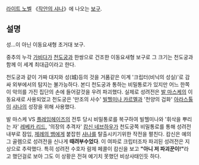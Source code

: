 [[라이트 노벨]] 《[[작안의 샤나]]》에 나오는 [[보구(작안의 샤나)|보구]].

== 설명 ==
성...이 아닌 이동요새형 초거대 보구.

중추의 누각 [[가비다]]가 [[천도궁]]과 한쌍으로 건조한 이동요새형 보구로 그 크기는 천도궁과 함께 이 세계 최대급이라고 한다.

천도궁과 같이 가짜 대지와 성(城)등의 것을 거품같은 이계 '크립터(비닉의 성실)'로 감싸 외부에서의 탐지는 불가능하다. 본디 천도궁과 통하는 비밀통로가 있지만 어느 한쪽이 악의를 가진 집단의 손에 들어갈것을 우려 파괴했다. 실제로 성려전은 [[발 마스케]]의 이동요새로 사용되었고 천도궁은 '만조의 사수' [[빌헬미나 카르멜]]과 '천양의 겁화' [[아라스톨]]이 [[샤나]]의 성장을 위해 사용했다. 

발 마스케 VS [[플레임헤이즈]]의 전투 당시 비밀통로를 복구하여 빌헬미나와 '휘삭을 뿌리는 자' [[레베카 리드]], '의장의 추격자' [[캄신 네브하우]]가 천도궁쪽 비밀통로를 통해 성려전 내부로 잠입, [[제례의 뱀]]에게 붙잡힌 [[샤나]]를 탈출시키기위한 작전을 펼친다. 캄신은 예의 그 골렘으로 성려전을 신나게 '''때려부수었다'''. 이 여파로 크립터조차 파괴된 성려전은 지상으로 추락했다. 특히 성려전 수호자 람제 페콜이 캄신을 보고 '''"아니 저 파괴꾼이!"'''라고 했던걸로 보아 그도 이 상황은 전혀 예기치 못했던 비상사태인듯 하다. 
